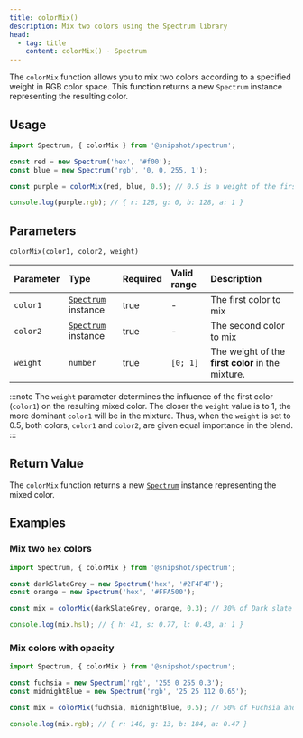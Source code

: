 ```yaml
---
title: colorMix()
description: Mix two colors using the Spectrum library
head:
  - tag: title
    content: colorMix() · Spectrum
---
```



[<Icon name="github" size='1.5rem' color="var(--github-icon-color)" />](https://github.com/Linkerin/spectrum/blob/main/src/methods/colorMix.ts)

The `colorMix` function allows you to mix two colors according to a specified weight in RGB color space.
This function returns a new `Spectrum` instance representing the resulting color.

## Usage

```js
import Spectrum, { colorMix } from '@snipshot/spectrum';

const red = new Spectrum('hex', '#f00');
const blue = new Spectrum('rgb', '0, 0, 255, 1');

const purple = colorMix(red, blue, 0.5); // 0.5 is a weight of the first color (max value is 1)

console.log(purple.rgb); // { r: 128, g: 0, b: 128, a: 1 }
```

## Parameters

`colorMix(color1, color2, weight)`

| Parameter | Type                                        | Required | Valid range | Description                                       |
| :-------- | :------------------------------------------ | :------- | :---------- | :------------------------------------------------ |
| `color1`  | [`Spectrum`](/docs/spectrum-class) instance | true     | -           | The first color to mix                            |
| `color2`  | [`Spectrum`](/docs/spectrum-class) instance | true     | -           | The second color to mix                           |
| `weight`  | `number`                                    | true     | `[0; 1]`    | The weight of the **first color** in the mixture. |

:::note
The `weight` parameter determines the influence of the first color (`color1`) on the resulting mixed color.
The closer the `weight` value is to 1, the more dominant `color1` will be in the mixture.
Thus, when the `weight` is set to 0.5, both colors, `color1` and `color2`, are given equal importance in the blend.
:::

## Return Value

The `colorMix` function returns a new [`Spectrum`](/docs/spectrum-class) instance representing the mixed color.

## Examples

### Mix two `hex` colors

```js
import Spectrum, { colorMix } from '@snipshot/spectrum';

const darkSlateGrey = new Spectrum('hex', '#2F4F4F');
const orange = new Spectrum('hex', '#FFA500');

const mix = colorMix(darkSlateGrey, orange, 0.3); // 30% of Dark slate grey and 70% of Orange;

console.log(mix.hsl); // { h: 41, s: 0.77, l: 0.43, a: 1 }
```

### Mix colors with opacity

```js
import Spectrum, { colorMix } from '@snipshot/spectrum';

const fuchsia = new Spectrum('rgb', '255 0 255 0.3');
const midnightBlue = new Spectrum('rgb', '25 25 112 0.65');

const mix = colorMix(fuchsia, midnightBlue, 0.5); // 50% of Fuchsia and 50% of Midnight blue;

console.log(mix.rgb); // { r: 140, g: 13, b: 184, a: 0.47 }
```
